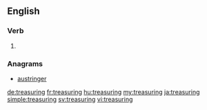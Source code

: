 ==English==

===Verb===
{{head|en}}

# {{present participle of|treasure|lang=en}}

===Anagrams===
* [[austringer#English|austringer]]

[[de:treasuring]]
[[fr:treasuring]]
[[hu:treasuring]]
[[my:treasuring]]
[[ja:treasuring]]
[[simple:treasuring]]
[[sv:treasuring]]
[[vi:treasuring]]